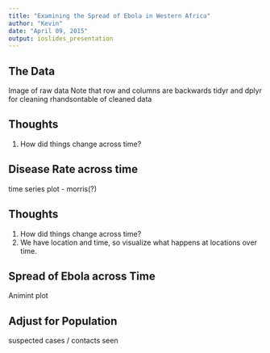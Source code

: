 ```yaml
---
title: "Examining the Spread of Ebola in Western Africa"
author: "Kevin"
date: "April 09, 2015"
output: ioslides_presentation
---
```


## The Data

Image of raw data
Note that row and columns are backwards
tidyr and dplyr for cleaning
rhandsontable of cleaned data

## Thoughts

1. How did things change across time?

## Disease Rate across time

time series plot - morris(?)

## Thoughts

1. How did things change across time?
2. We have location and time, so visualize what happens at locations over time.

## Spread of Ebola across Time

Animint plot

## Adjust for Population

suspected cases / contacts seen






